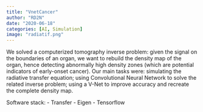 ```yaml
---
title: "VnetCancer"
author: "RD2N"
date: "2020-06-18"
categories: [AI, Simulation]
image: "radiatif.png"
---
```


We solved a computerized tomography inverse problem: given the signal on the boundaries of an organ, we want to rebuild the density map of the organ, hence detecting abnormally high density zones (which are potential indicators of early-onset cancer). Our main tasks were: simulating the radiative transfer equation; using Convolutional Neural Network to solve the related inverse problem; using a V-Net to improve accuracy and recreate the complete density map.

Software stack:
- Transfer
- Eigen
- Tensorflow
